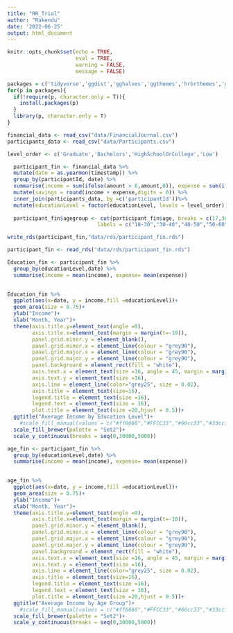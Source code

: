 ```yaml
---
title: "RR_Trial"
author: "Rakendu"
date: '2022-06-25'
output: html_document
---
```


```r
knitr::opts_chunk$set(echo = TRUE,
                      eval = TRUE,
                      warning = FALSE,
                      message = FALSE)
```



```r
packages = c('tidyverse','ggdist','gghalves','ggthemes','hrbrthemes','ggridges','patchwork','zoo', 'ggrepel','ggiraph','lubridate','gganimate','scales')
for(p in packages){
  if(!require(p, character.only = T)){
    install.packages(p)
  }
  library(p, character.only = T)
}

```

```r
financial_data <- read_csv("data/FinancialJournal.csv")
participants_data <- read_csv("data/Participants.csv")
```

```r
level_order <- c('Graduate','Bachelors','HighSchoolOrCollege','Low')

  participant_fin <- financial_data %>%
  mutate(date = as.yearmon(timestamp)) %>%
  group_by(participantId, date) %>%
  summarise(income = sum(ifelse(amount > 0,amount,0)), expense = sum(ifelse(amount <= 0,amount,0))) %>%
  mutate(savings = round(income + expense,digits = 0)) %>%
  inner_join(participants_data, by =c('participantId'))%>%
  mutate(educationLevel = factor(educationLevel, levels = level_order))
  
  participant_fin$agegroup <- cut(participant_fin$age, breaks = c(17,30,40,50,60), 
                             labels = c("18-30","30-40","40-50","50-60"))


```


```r

write_rds(participant_fin,"data/rds/participant_fin.rds")
```

```r

participant_fin <- read_rds("data/rds/participant_fin.rds")

```


```r

Education_fin <- participant_fin %>%
  group_by(educationLevel,date) %>%
  summarise(income = mean(income), expense= mean(expense))
  
```


```r

Education_fin %>%
  ggplot(aes(x=date, y = income,fill =educationLevel))+
  geom_area(size = 0.75)+
  ylab("Income")+
  xlab("Month, Year")+
  theme(axis.title.y=element_text(angle =0),
        axis.title.x=element_text(margin = margin(t=-10)),
        panel.grid.minor.y = element_blank(),
        panel.grid.minor.x = element_line(colour = "grey90"),
        panel.grid.major.x = element_line(colour = "grey90"),
        panel.grid.major.y = element_line(colour = "grey90"),
        panel.background = element_rect(fill = "white"),
        axis.text.x = element_text(size =16, angle = 45, margin = margin(t = 30)),
        axis.text.y = element_text(size =16),
        axis.line = element_line(color="grey25", size = 0.02),
        axis.title = element_text(size=16),
        legend.title = element_text(size =16),
        legend.text = element_text(size = 16),
        plot.title = element_text(size =20,hjust = 0.5))+
  ggtitle("Average Income by Education Level")+
    #scale_fill_manual(values = c("#ff6666","#FFCC33","#66cc33","#33ccff"))
  scale_fill_brewer(palette = "Set2")+
  scale_y_continuous(breaks = seq(0,30000,5000))

```



```r

age_fin <- participant_fin %>%
  group_by(educationLevel,date) %>%
  summarise(income = mean(income), expense= mean(expense))
  
```


```r

age_fin %>%
  ggplot(aes(x=date, y = income,fill =educationLevel))+
  geom_area(size = 0.75)+
  ylab("Income")+
  xlab("Month, Year")+
  theme(axis.title.y=element_text(angle =0),
        axis.title.x=element_text(margin = margin(t=-10)),
        panel.grid.minor.y = element_blank(),
        panel.grid.minor.x = element_line(colour = "grey90"),
        panel.grid.major.x = element_line(colour = "grey90"),
        panel.grid.major.y = element_line(colour = "grey90"),
        panel.background = element_rect(fill = "white"),
        axis.text.x = element_text(size =16, angle = 45, margin = margin(t = 30)),
        axis.text.y = element_text(size =16),
        axis.line = element_line(color="grey25", size = 0.02),
        axis.title = element_text(size=16),
        legend.title = element_text(size =16),
        legend.text = element_text(size = 16),
        plot.title = element_text(size =20,hjust = 0.5))+
  ggtitle("Average Income by Age Group")+
    #scale_fill_manual(values = c("#ff6666","#FFCC33","#66cc33","#33ccff"))
  scale_fill_brewer(palette = "Set2")+
  scale_y_continuous(breaks = seq(0,30000,5000))

```